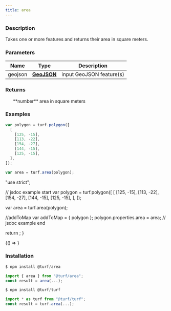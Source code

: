 ```yaml
---
title: area
---
```



### Description

Takes one or more features and returns their area in square meters.

### Parameters

| Name    | Type                                                         | Description              |
| ------- | ------------------------------------------------------------ | ------------------------ |
| geojson | **[GeoJSON](https://tools.ietf.org/html/rfc7946#section-3)** | input GeoJSON feature(s) |

### Returns

<ul>
  **number** area in square meters

</ul>

### Examples

```javascript
var polygon = turf.polygon([
  [
    [125, -15],
    [113, -22],
    [154, -27],
    [144, -15],
    [125, -15],
  ],
]);

var area = turf.area(polygon);
```

  "use strict";

  // jsdoc example start
  var polygon = turf.polygon([
    [
      [125, -15],
      [113, -22],
      [154, -27],
      [144, -15],
      [125, -15],
    ],
  ]);

  var area = turf.area(polygon);

  //addToMap
  var addToMap = { polygon };
  polygon.properties.area = area;
  // jsdoc example end

  return <ExampleMap addToMap={addToMap} />;
}

<!-- prettier-ignore -->
<BrowserOnly>{() => <Map0 />}</BrowserOnly>

### Installation

```javascript
$ npm install @turf/area

import { area } from "@turf/area";
const result = area(...);
```

```javascript
$ npm install @turf/turf

import * as turf from "@turf/turf";
const result = turf.area(...);
```
